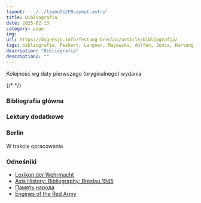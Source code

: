 ```yaml
---
layout: '../../layouts/FBLayout.astro'
title: Bibliografia
date: 2025-02-13
category: page
img: 
url: https://dygresje.info/festung-breslau/article/bibliografia/
tags: bibliografia, Peikert, Langner, Majewski, Ahlfen, Jońca, Hartung, Hornig, Primke, Szczerepa, Gleiss
description: "Bibliografia"
description2: ""
---
```



Kolejność wg daty pierwszego (oryginalnego) wydania

{/* <Bibliography bibliographyName="berlin" /> */}

### Bibliografia główna

<BibliographyMain />

### Lektury dodatkowe

<BibliographyAdditional />

### Berlin

W trakcie opracowania

<BibliographyBerlin />

### Odnośniki

- [Lexikon der Wehrmacht](https://www.lexikon-der-wehrmacht.de/)
- [Axis History: Bibliography: Breslau 1945](http://www.axishistory.com/books/134-campaigns-a-operations/campaigns-a-operations/2943-bibliography-breslau-1945)
- [Память народа](https://pamyat-naroda.ru/)
- [Engines of the Red Army](https://www.o5m6.de/redarmy/index.php)